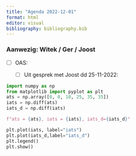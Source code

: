 ```yaml
---
title: "Agenda 2022-12-01"
format: html
editor: visual
bibliography: bibliography.bib
---
```


### Aanwezig: Witek / Ger / Joost

-   [ ] OAS:

    -   [ ] Uit gesprek met Joost dd 25-11-2022:

```python
import numpy as np
from matplotlib import pyplot as plt
ats = np.array([0, 0, 10, 25, 35, 35])
iats = np.diff(ats)
iats_d = np.diff(iats)

f"ats = {ats}, iats = {iats}, iats_d={iats_d}"
```

```python
plt.plot(iats, label="iats")
plt.plot(iats_d,label="iats_d")
plt.legend()
plt.show()
```

```python

```

